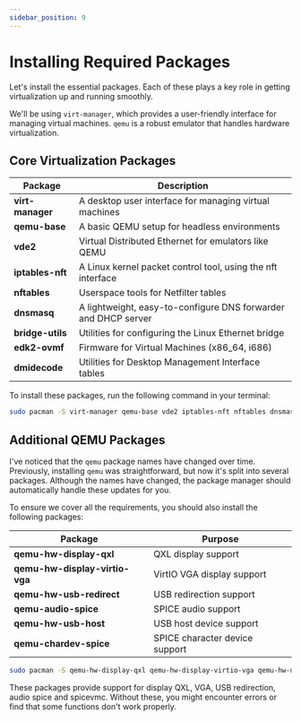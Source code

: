 ```yaml
---
sidebar_position: 9
---
```


# Installing Required Packages

Let's install the essential packages. Each of these plays a key role in getting virtualization up and running smoothly.

We'll be using `virt-manager`, which provides a user-friendly interface for managing virtual machines. `qemu` is a robust emulator that handles hardware virtualization.

## Core Virtualization Packages

| Package | Description |
|---------|-------------|
| **virt-manager** | A desktop user interface for managing virtual machines |
| **qemu-base** | A basic QEMU setup for headless environments |
| **vde2** | Virtual Distributed Ethernet for emulators like QEMU |
| **iptables-nft** | A Linux kernel packet control tool, using the nft interface |
| **nftables** | Userspace tools for Netfilter tables |
| **dnsmasq** | A lightweight, easy-to-configure DNS forwarder and DHCP server |
| **bridge-utils** | Utilities for configuring the Linux Ethernet bridge |
| **edk2-ovmf** | Firmware for Virtual Machines (x86_64, i686) |
| **dmidecode** | Utilities for Desktop Management Interface tables |

To install these packages, run the following command in your terminal:

```bash title="Install Core Packages"
sudo pacman -S virt-manager qemu-base vde2 iptables-nft nftables dnsmasq bridge-utils edk2-ovmf dmidecode
```

## Additional QEMU Packages

I've noticed that the `qemu` package names have changed over time. Previously, installing `qemu` was straightforward, but now it's split into several packages. Although the names have changed, the package manager should automatically handle these updates for you.

To ensure we cover all the requirements, you should also install the following packages:

| Package | Purpose |
|---------|---------|
| **qemu-hw-display-qxl** | QXL display support |
| **qemu-hw-display-virtio-vga** | VirtIO VGA display support |
| **qemu-hw-usb-redirect** | USB redirection support |
| **qemu-audio-spice** | SPICE audio support |
| **qemu-hw-usb-host** | USB host device support |
| **qemu-chardev-spice** | SPICE character device support |

```bash title="Install Additional QEMU Packages"
sudo pacman -S qemu-hw-display-qxl qemu-hw-display-virtio-vga qemu-hw-usb-redirect qemu-audio-spice qemu-hw-usb-host qemu-chardev-spice
```

These packages provide support for display QXL, VGA, USB redirection, audio spice and spicevmc. Without these, you might encounter errors or find that some functions don't work properly.